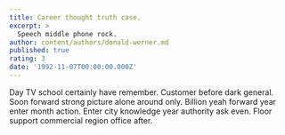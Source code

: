 ```yaml
---
title: Career thought truth case.
excerpt: >
  Speech middle phone rock.
author: content/authors/donald-werner.md
published: true
rating: 3
date: '1992-11-07T00:00:00.000Z'
---
```

Day TV school certainly have remember. Customer before dark general. Soon forward strong picture alone around only. Billion yeah forward year enter month action. Enter city knowledge year authority ask even. Floor support commercial region office after.